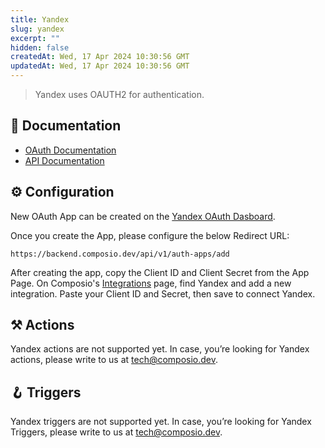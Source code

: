 ```yaml
---
title: Yandex
slug: yandex
excerpt: ""
hidden: false
createdAt: Wed, 17 Apr 2024 10:30:56 GMT
updatedAt: Wed, 17 Apr 2024 10:30:56 GMT
--- 
```

> Yandex uses OAUTH2 for authentication.
## 📔 Documentation

- [OAuth Documentation](https://yandex.com/dev/oauth/doc/dg/concepts/about.html)
- [API Documentation](https://yandex.com/dev/)

## ⚙️ Configuration

<Tip>New OAuth App can be created on the [Yandex OAuth Dasboard](https://oauth.yandex.com/client/new).</Tip>

Once you create the App, please configure the below Redirect URL:


```
https://backend.composio.dev/api/v1/auth-apps/add
```

After creating the app, copy the Client ID and Client Secret from the App Page. On Composio's [Integrations](https://app.composio.dev/apps) page, find Yandex and add a new integration. Paste your Client ID and Secret, then save to connect Yandex.


## ⚒️ Actions

Yandex actions are not supported yet. In case, you’re looking for Yandex actions, please write to us at tech@composio.dev.

## 🪝 Triggers

Yandex triggers are not supported yet. In case, you’re looking for Yandex Triggers, please write to us at tech@composio.dev.
